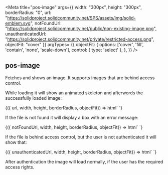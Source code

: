 

<Meta
  title="pos-image"
  args={{
    width: "300px",
    height: "300px",
    borderRadius: "0",
    url: "https://solidproject.solidcommunity.net/SPS/assets/img/solid-emblem.svg",
    notFoundUrl:
      "https://solidproject.solidcommunity.net/public/non-existing-image.png",
    unauthenticatedUrl:
      "https://solidproject.solidcommunity.net/private/restricted-access.png",
    objectFit: "cover"
  }}
  argTypes= {{
      objectFit: {
        options: ['cover', 'fill', 'contain', 'none', 'scale-down'],
        control: { type: 'select' },
      },
    }}
/>

## pos-image

Fetches and shows an image. It supports images that are behind access control.

While loading it will show an animated skeleton and afterwords the successfully
loaded image:

<Canvas withSource="open">
  <Story name="Display an image">
    {({ url, width, height, borderRadius, objectFit}) => html`
      <pos-image style="--width: ${width}; --height: ${height}; --border-radius: ${borderRadius}; --object-fit: ${objectFit};" src=${url} />
    `}
  </Story>
</Canvas>

If the file is not found it will display a box with an error message:

<Canvas withSource="open">
  <Story name="Not Found">
    {({ notFoundUrl, width, height, borderRadius, objectFit}) => html` <pos-image style="--width: ${width}; --height: ${height}; --border-radius: ${borderRadius}; --object-fit: ${objectFit};" src=${notFoundUrl} /> `}
  </Story>
</Canvas>

If the file is behind access control, but the user is not authenticated it will
show that:

<Canvas withSource="open">
  <Story name="Unauthenticated">
    {({ unauthenticatedUrl, width, height, borderRadius, objectFit}) => html`
      <pos-image style="--width: ${width}; --height: ${height}; --border-radius: ${borderRadius}; --object-fit: ${objectFit};" src=${unauthenticatedUrl} />
    `}
  </Story>
</Canvas>

After authentication the image will load normally, if the user has the required
access rights.
